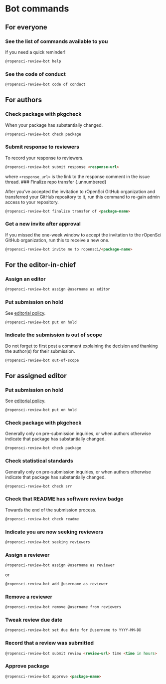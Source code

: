 # Bot commands

## For everyone {.unnumbered}

### See the list of commands available to you {.unnumbered}

If you need a quick reminder!

```markdown
@ropensci-review-bot help
```

### See the code of conduct {.unnumbered}

```markdown
@ropensci-review-bot code of conduct
```

## For authors {.unnumbered}

### Check package with pkgcheck {.unnumbered}

When your package has substantially changed.

```markdown
@ropensci-review-bot check package
```

### Submit response to reviewers {.unnumbered}

To record your response to reviewers.

```markdown
@ropensci-review-bot submit response <response-url>
```
where `<response_url>` is the link to the response comment in the issue thread.
### Finalize repo transfer {.unnumbered}

After you've accepted the invitation to rOpenSci GitHub organization and transferred your GitHub repository to it, run this command to re-gain admin access to your repository.

```markdown
@ropensci-review-bot finalize transfer of <package-name>
```

### Get a new invite after approval {.unnumbered}

If you missed the one-week window to accept the invitation to the rOpenSci GitHub organization, run this to receive a new one.

```markdown
@ropensci-review-bot invite me to ropensci/<package-name>
```

## For the editor-in-chief {.unnumbered}

### Assign an editor {.unnumbered}

```markdown
@ropensci-review-bot assign @username as editor
```

### Put submission on hold {.unnumbered}

See [editorial policy](#policiesreviewprocess).

```markdown
@ropensci-review-bot put on hold
```

### Indicate the submission is out of scope {.unnumbered}

Do not forget to first post a comment explaining the decision and thanking the author(s) for their submission.

```markdown
@ropensci-review-bot out-of-scope
```

## For assigned editor {.unnumbered}

### Put submission on hold {.unnumbered}

See [editorial policy](#policiesreviewprocess).

```markdown
@ropensci-review-bot put on hold
```

### Check package with pkgcheck {.unnumbered}

Generally only on pre-submission inquiries, or when authors otherwise indicate that package has substantially changed.

```markdown
@ropensci-review-bot check package
```

### Check statistical standards {.unnumbered}

Generally only on pre-submission inquiries, or when authors otherwise indicate that package has substantially changed.

```markdown
@ropensci-review-bot check srr
```

### Check that README has software review badge {.unnumbered}

Towards the end of the submission process.

```markdown
@ropensci-review-bot check readme
```

### Indicate you are now seeking reviewers {.unnumbered}

```markdown
@ropensci-review-bot seeking reviewers
```

### Assign a reviewer {.unnumbered}

```markdown
@ropensci-review-bot assign @username as reviewer
```

or 

```markdown
@ropensci-review-bot add @username as reviewer
```

### Remove a reviewer {.unnumbered}

```markdown
@ropensci-review-bot remove @username from reviewers
```

### Tweak review due date {.unnumbered}

```markdown
@ropensci-review-bot set due date for @username to YYYY-MM-DD
```

### Record that a review was submitted {.unnumbered}

```markdown
@ropensci-review-bot submit review <review-url> time <time in hours>
```

### Approve package {.unnumbered}

```markdown
@ropensci-review-bot approve <package-name>
```
